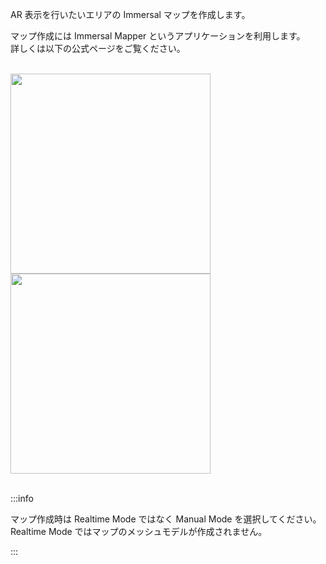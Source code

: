 
AR 表示を行いたいエリアの Immersal マップを作成します。

マップ作成には Immersal Mapper というアプリケーションを利用します。  
詳しくは以下の公式ページをご覧ください。

<CardLink
  title="Immersal Mapper"
  description="https://developers.immersal.com/docs/mapsmapping/howtomap/mapper-2.0"
  href="https://developers.immersal.com/docs/mapsmapping/howtomap/mapper-2.0"
/>

<br />

<img width="320" src={ImmersalMapperTakePhotoImage} />

<img width="320" src={ImmersalMapperUploadImagesImage} />

<br />
<br />

:::info

マップ作成時は Realtime Mode ではなく Manual Mode を選択してください。  
Realtime Mode ではマップのメッシュモデルが作成されません。

:::